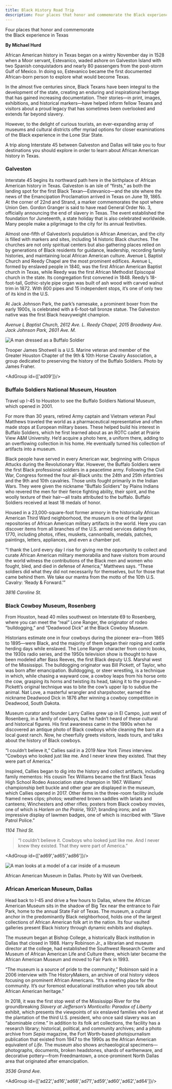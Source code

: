 ```yaml
---
title: Black History Road Trip
description: Four places that honor and commemorate the Black experience in Texas
---
```


<PageDescription>

Four places that honor and commemorate <br/>the Black experience in Texas

</PageDescription>

**By Michael Hurd**

<Row>
<Column colSm={6} colMd={4} colLg={8}>

African American history in Texas began on a wintry November day in 1528 when a Moor servant, Estevanico, waded ashore on Galveston Island with two Spanish conquistadors and nearly 80 passengers from the post-storm Gulf of Mexico. In doing so, Estevanico became the first documented African-born person to explore what would become Texas.

In the almost five centuries since, Black Texans have been integral to the development of the state, creating an enduring and inspirational heritage that has gained increasing documentation. Their stories—in print, images, exhibitions, and historical markers—have helped inform fellow Texans and visitors about a proud legacy that has sometimes been overlooked and extends far beyond slavery. 

However, to the delight of curious tourists, an ever-expanding array of museums and cultural districts offer myriad options for closer examinations of the Black experience in the Lone Star State. 

A trip along Interstate 45 between Galveston and Dallas will take you to four destinations you should explore in order to learn about African American history in Texas.

### Galveston
Interstate 45 begins its northward path here in the birthplace of African American history in Texas. Galveston is an isle of “firsts,” as both the landing spot for the first Black Texan—Estevanico—and the site where the news of the Emancipation Proclamation arrived in Texas on June 19, 1865. At the corner of 22nd and Strand, a marker commemorates the spot where Union Gen. Gordon Granger is said to have read General Order No. 3, officially announcing the end of slavery in Texas. The event established the foundation for Juneteenth, a state holiday that is also celebrated worldwide. Many people make a pilgrimage to the city for its annual festivities.

Almost one-fifth of Galveston’s population is African American, and the city is filled with markers and sites, including 14 historic Black churches. The churches are not only spiritual centers but also gathering places relied on by generations of Black residents for guidance, leadership, recording family histories, and maintaining local African American culture. Avenue L Baptist Church and Reedy Chapel are the most prominent edifices. Avenue L, formed by enslaved people in 1840, was the first African American Baptist church in Texas, while Reedy was the first African Methodist Episcopal church in the state. Its congregation first convened in 1848. Reedy’s 18-foot-tall, Gothic-style pipe organ was built of ash wood with carved walnut trim in 1872. With 800 pipes and 15 independent stops, it’s one of only two of its kind in the U.S. 

At Jack Johnson Park, the park’s namesake, a prominent boxer from the early 1900s, is celebrated with a 6-foot-tall bronze statue. The Galveston native was the first Black heavyweight champion. 

_Avenue L Baptist Church, 2612 Ave. L. Reedy Chapel, 2015 Broadway Ave. Jack Johnson Park, 2601 Ave. M._

</Column>

<Column colSm={6} colMd={4} colLg={4}>

![A man dressed as a Buffalo Soldier](images/buffalo-soldiers-trooper-james-shotwell.jpg)
<Caption>Trooper James Shotwell is a U.S. Marine veteran and member of the Greater Houston Chapter of the 9th & 10th Horse Cavalry Association, a group dedicated to preserving the history of the Buffalo Soldiers. Photo by James Fraher.</Caption>

<AdGroup id={['ad09']}/>

</Column>
</Row>

<Row>
<Column colSm={6} colMd={4} colLg={8}>

### Buffalo Soldiers National Museum, Houston

Travel up I-45 to Houston to see the Buffalo Soldiers National Museum, which opened in 2001. 

For more than 30 years, retired Army captain and Vietnam veteran Paul Matthews traveled the world as a pharmaceutical representative and often made stops at European military bases. These helped build his interest in Buffalo Soldiers, which he first learned about as an ROTC cadet at Prairie View A&M University. He’d acquire a photo here, a uniform there, adding to an overflowing collection in his home. He eventually turned his collection of artifacts into a museum.

Black people have served in every American war, beginning with Crispus Attucks during the Revolutionary War. However, the Buffalo Soldiers were the first Black professional soldiers in a peacetime army. Following the Civil War, Congress formed the four all-Black units: the 24th and 25th infantries and the 9th and 10th cavalries. Those units fought primarily in the Indian Wars. They were given the nickname “Buffalo Soldiers” by Plains Indians who revered the men for their fierce fighting ability, their spirit, and the woolly texture of their hair—all traits attributed to the buffalo. Buffalo Soldiers received at least 18 medals of honor.

Housed in a 23,000-square-foot former armory in the historically African American Third Ward neighborhood, the museum is one of the largest repositories of African American military artifacts in the world. Here you can discover items from all branches of the U.S. armed services dating from 1770, including photos, rifles, muskets, cannonballs, medals, patches, paintings, letters, appliances, and even a chamber pot.

“I thank the Lord every day I rise for giving me the opportunity to collect and curate African American military memorabilia and have visitors from around the world witness the contributions of the Black men and women who fought, bled, and died in defense of America,” Matthews says. “These soldiers did what they did not necessarily for themselves, but for those that came behind them. We take our mantra from the motto of the 10th U.S. Cavalry: ‘Ready & Forward.’” 

_3816 Caroline St._

</Column>

<Column colSm={6} colMd={4} colLg={4}>
<AdGroup id={['ad61','ad74','ad78']}/>
<AdGroup id={['ad70','ad84','ad72','ad80']}/>
</Column>

</Row>

<Row>
<Column colSm={12} colMd={6} colLg={8}>

### Black Cowboy Museum, Rosenberg

From Houston, head 40 miles southwest on Interstate 69 to Rosenberg, where you can meet the “real” Lone Ranger, the originator of rodeo “bulldogging,” and  “Deadwood Dick” at the Black Cowboy Museum.

Historians estimate one in four cowboys during the pioneer era—from 1865 to 1895—were Black, and the majority of them began their roping and cattle herding days while enslaved. The Lone Ranger character from comic books, the 1930s radio series, and the 1950s television show is thought to have been modeled after Bass Reeves, the first Black deputy U.S. Marshal west of the Mississippi. The bulldogging originator was Bill Pickett, of Taylor, who was born after emancipation. Bulldogging, or steer wrestling, is a technique in which, while chasing a wayward cow, a cowboy leaps from his horse onto the cow, grasping its horns and twisting its head, taking it to the ground—Pickett’s original technique was to bite the cow’s upper lip to subdue the animal. Nat Love, a masterful wrangler and sharpshooter, earned the nickname Deadwood Dick in 1876 after winning a cowboy competition in Deadwood, South Dakota.

Museum curator and founder Larry Callies grew up in El Campo, just west of Rosenberg, in a family of cowboys, but he hadn’t heard of these cultural and historical figures. His first awareness came in the 1990s when he discovered an antique photo of Black cowboys while cleaning the barn at a local guest ranch. Now, he cheerfully greets visitors, leads tours, and talks about the history of Black cowboys.

“I couldn’t believe it,” Callies said in a 2019 _New York Times_ interview. “Cowboys who looked just like me. And I never knew they existed. That they were part of America.”

Inspired, Callies began to dig into the history and collect artifacts, including family mementos: His cousin Tex Williams became the first Black Texas High School Rodeo Association state champion in 1967. Williams’ championship belt buckle and other gear are displayed in the museum, which Callies opened in 2017. Other items in the three-room facility include framed news clips; photos; weathered brown saddles with lariats and canteens; Winchesters and other rifles; posters from Black cowboy movies, one of which is _Harlem on the Prairie_, 1937; branding irons; and an impressive display of lawmen badges, one of which is inscribed with “Slave Patrol Police.” 

_1104 Third St._

</Column>

<Column colSm={12} colMd={2} colLg={4}>

>&ldquo;I couldn’t believe it. Cowboys who looked just like me. And I never knew they existed. That they were part of America.&rdquo;

</Column>

</Row>

<Row>
<Column colSm={12} colMd={4} colLg={8}>

<AdGroup id={['ad69','ad65','ad86']}/>

![A man looks at a model of a car inside of a museum](images/african-american-museum-dallas.jpg)
<Caption>African American Museum in Dallas. Photo by Will van Overbeek.</Caption>

### African American Museum, Dallas 

Head back to I-45 and drive a few hours to Dallas, where the African American Museum sits in the shadow of Big Tex near the entrance to Fair Park, home to the annual State Fair of Texas. The museum, a cultural anchor in the predominantly Black neighborhood, holds one of the largest collections of African American folk art in the nation. Its four vaulted galleries present Black history through dynamic exhibits and displays. 

The museum began at Bishop College, a historically Black institution in Dallas that closed in 1988. Harry Robinson Jr., a librarian and museum director at the college, had established the Southwest Research Center and Museum of African American Life and Culture there, which later became the African American Museum and moved to Fair Park in 1993.

“The museum is a source of pride to the community,” Robinson said in a 2006 interview with The HistoryMakers, an archive of oral history videos focusing on prominent African Americans. “It’s a meeting place for the community. It’s our foremost educational institution when you talk about African American heritage.”

In 2018, it was the first stop west of the Mississippi River for the groundbreaking _Slavery at Jefferson’s Monticello: Paradox of Liberty_ exhibit, which presents the viewpoints of six enslaved families who lived at the plantation of the third U.S. president, who once said slavery was an “abominable crime.” 
In addition to its folk art collections, the facility has a research library; historical, political, and community archives; and a photo archive from *Sepia* magazine, the Fort Worth-based photojournalism publication that existed from 1947 to the 1990s as the African American equivalent of _Life_. The museum also shows archaeological specimens—photographs, documents, broken headstones, shards of earthenware, and decorative pottery—from Freedmantown, a once-prominent North Dallas area that originated after emancipation. 

*3536 Grand Ave.*

<AdGroup id={['ad22','ad16','ad68','ad71','ad59','ad60','ad62','ad64']}/>

</Column>

<Column colSm={6} colMd={4} colLg={4}>
<AdGroup id={['ad15']}/>
</Column>
</Row>